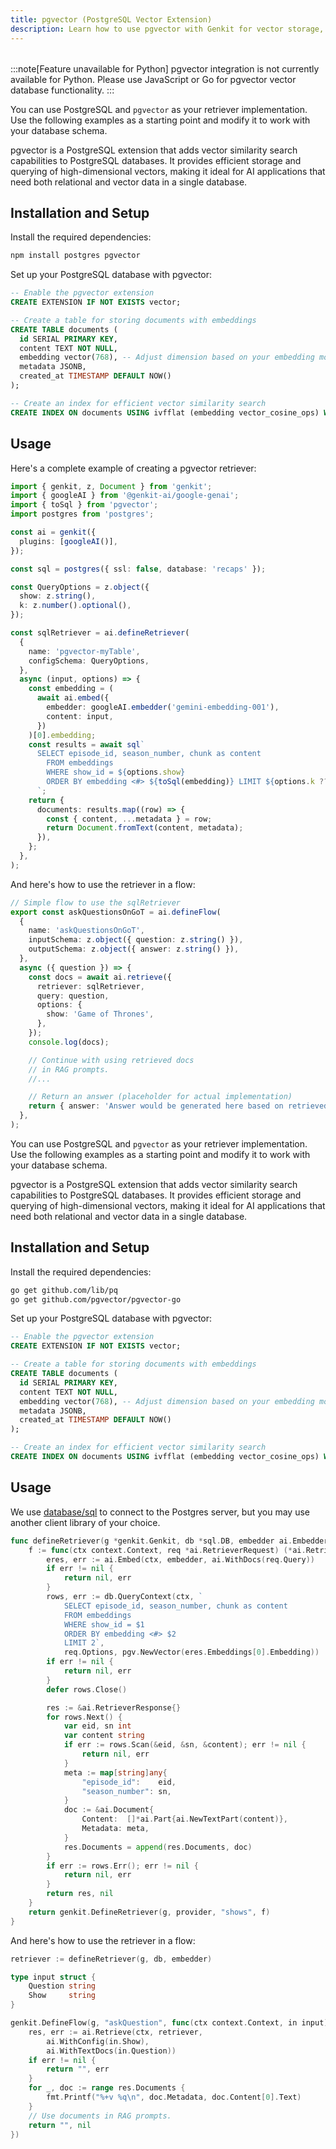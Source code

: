 ```yaml
---
title: pgvector (PostgreSQL Vector Extension)
description: Learn how to use pgvector with Genkit for vector storage, semantic search, and RAG applications using PostgreSQL.
---
```



<div style="display: flex; justify-content: space-between; align-items: center; gap: 1rem; margin: 1rem 0 1rem 0;">
  <LanguageSelector />
  <CopyMarkdownButton />
</div>

<LanguageContent lang="python">

:::note[Feature unavailable for Python]
pgvector integration is not currently available for Python. Please use JavaScript or Go for pgvector vector database functionality.
:::

</LanguageContent>

<LanguageContent lang="js">

You can use PostgreSQL and `pgvector` as your retriever implementation. Use the
following examples as a starting point and modify it to work with your database
schema.

pgvector is a PostgreSQL extension that adds vector similarity search capabilities to PostgreSQL databases. It provides efficient storage and querying of high-dimensional vectors, making it ideal for AI applications that need both relational and vector data in a single database.

## Installation and Setup

Install the required dependencies:

```bash
npm install postgres pgvector
```

Set up your PostgreSQL database with pgvector:

```sql
-- Enable the pgvector extension
CREATE EXTENSION IF NOT EXISTS vector;

-- Create a table for storing documents with embeddings
CREATE TABLE documents (
  id SERIAL PRIMARY KEY,
  content TEXT NOT NULL,
  embedding vector(768), -- Adjust dimension based on your embedding model
  metadata JSONB,
  created_at TIMESTAMP DEFAULT NOW()
);

-- Create an index for efficient vector similarity search
CREATE INDEX ON documents USING ivfflat (embedding vector_cosine_ops) WITH (lists = 100);
```

## Usage

Here's a complete example of creating a pgvector retriever:

```ts
import { genkit, z, Document } from 'genkit';
import { googleAI } from '@genkit-ai/google-genai';
import { toSql } from 'pgvector';
import postgres from 'postgres';

const ai = genkit({
  plugins: [googleAI()],
});

const sql = postgres({ ssl: false, database: 'recaps' });

const QueryOptions = z.object({
  show: z.string(),
  k: z.number().optional(),
});

const sqlRetriever = ai.defineRetriever(
  {
    name: 'pgvector-myTable',
    configSchema: QueryOptions,
  },
  async (input, options) => {
    const embedding = (
      await ai.embed({
        embedder: googleAI.embedder('gemini-embedding-001'),
        content: input,
      })
    )[0].embedding;
    const results = await sql`
      SELECT episode_id, season_number, chunk as content
        FROM embeddings
        WHERE show_id = ${options.show}
        ORDER BY embedding <#> ${toSql(embedding)} LIMIT ${options.k ?? 3}
      `;
    return {
      documents: results.map((row) => {
        const { content, ...metadata } = row;
        return Document.fromText(content, metadata);
      }),
    };
  },
);
```

And here's how to use the retriever in a flow:

```ts
// Simple flow to use the sqlRetriever
export const askQuestionsOnGoT = ai.defineFlow(
  {
    name: 'askQuestionsOnGoT',
    inputSchema: z.object({ question: z.string() }),
    outputSchema: z.object({ answer: z.string() }),
  },
  async ({ question }) => {
    const docs = await ai.retrieve({
      retriever: sqlRetriever,
      query: question,
      options: {
        show: 'Game of Thrones',
      },
    });
    console.log(docs);

    // Continue with using retrieved docs
    // in RAG prompts.
    //...

    // Return an answer (placeholder for actual implementation)
    return { answer: 'Answer would be generated here based on retrieved documents' };
  },
);
```

</LanguageContent>

<LanguageContent lang="go">

You can use PostgreSQL and `pgvector` as your retriever implementation. Use the
following examples as a starting point and modify it to work with your database
schema.

pgvector is a PostgreSQL extension that adds vector similarity search capabilities to PostgreSQL databases. It provides efficient storage and querying of high-dimensional vectors, making it ideal for AI applications that need both relational and vector data in a single database.

## Installation and Setup

Install the required dependencies:

```bash
go get github.com/lib/pq
go get github.com/pgvector/pgvector-go
```

Set up your PostgreSQL database with pgvector:

```sql
-- Enable the pgvector extension
CREATE EXTENSION IF NOT EXISTS vector;

-- Create a table for storing documents with embeddings
CREATE TABLE documents (
  id SERIAL PRIMARY KEY,
  content TEXT NOT NULL,
  embedding vector(768), -- Adjust dimension based on your embedding model
  metadata JSONB,
  created_at TIMESTAMP DEFAULT NOW()
);

-- Create an index for efficient vector similarity search
CREATE INDEX ON documents USING ivfflat (embedding vector_cosine_ops) WITH (lists = 100);
```

## Usage

We use [database/sql](https://pkg.go.dev/database/sql) to connect to the Postgres server, but you may use another client library of your choice.

```go
func defineRetriever(g *genkit.Genkit, db *sql.DB, embedder ai.Embedder) ai.Retriever {
	f := func(ctx context.Context, req *ai.RetrieverRequest) (*ai.RetrieverResponse, error) {
		eres, err := ai.Embed(ctx, embedder, ai.WithDocs(req.Query))
		if err != nil {
			return nil, err
		}
		rows, err := db.QueryContext(ctx, `
			SELECT episode_id, season_number, chunk as content
			FROM embeddings
			WHERE show_id = $1
		  	ORDER BY embedding <#> $2
		  	LIMIT 2`,
			req.Options, pgv.NewVector(eres.Embeddings[0].Embedding))
		if err != nil {
			return nil, err
		}
		defer rows.Close()

		res := &ai.RetrieverResponse{}
		for rows.Next() {
			var eid, sn int
			var content string
			if err := rows.Scan(&eid, &sn, &content); err != nil {
				return nil, err
			}
			meta := map[string]any{
				"episode_id":    eid,
				"season_number": sn,
			}
			doc := &ai.Document{
				Content:  []*ai.Part{ai.NewTextPart(content)},
				Metadata: meta,
			}
			res.Documents = append(res.Documents, doc)
		}
		if err := rows.Err(); err != nil {
			return nil, err
		}
		return res, nil
	}
	return genkit.DefineRetriever(g, provider, "shows", f)
}
```

And here's how to use the retriever in a flow:

```go
retriever := defineRetriever(g, db, embedder)

type input struct {
	Question string
	Show     string
}

genkit.DefineFlow(g, "askQuestion", func(ctx context.Context, in input) (string, error) {
	res, err := ai.Retrieve(ctx, retriever,
		ai.WithConfig(in.Show),
		ai.WithTextDocs(in.Question))
	if err != nil {
		return "", err
	}
	for _, doc := range res.Documents {
		fmt.Printf("%+v %q\n", doc.Metadata, doc.Content[0].Text)
	}
	// Use documents in RAG prompts.
	return "", nil
})
```

</LanguageContent>
